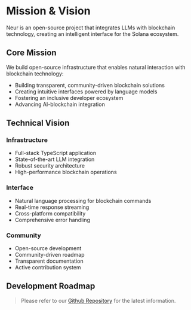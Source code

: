 # Mission & Vision

<div className="text-center my-8 text-xl text-gray-600 dark:text-gray-400">
  Neur is an open-source project that integrates LLMs with blockchain technology, creating an intelligent interface for the Solana ecosystem.
</div>

## Core Mission

We build open-source infrastructure that enables natural interaction with blockchain technology:

- Building transparent, community-driven blockchain solutions
- Creating intuitive interfaces powered by language models
- Fostering an inclusive developer ecosystem
- Advancing AI-blockchain integration

## Technical Vision

### Infrastructure
- Full-stack TypeScript application
- State-of-the-art LLM integration
- Robust security architecture
- High-performance blockchain operations

### Interface
- Natural language processing for blockchain commands
- Real-time response streaming
- Cross-platform compatibility
- Comprehensive error handling

### Community
- Open-source development
- Community-driven roadmap
- Transparent documentation
- Active contribution system

## Development Roadmap

> Please refer to our [Github Repository](https://github.com/NeurProjects/neur-app) for the latest information.